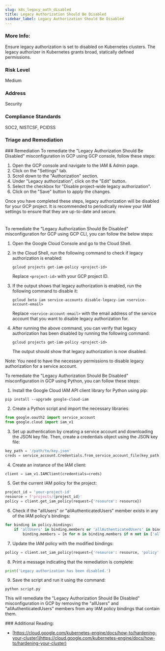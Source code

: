 ```yaml
---
slug: k8s_legacy_auth_disabled
title: Legacy Authorization Should Be Disabled
sidebar_label: Legacy Authorization Should Be Disabled
---
```


### More Info:

Ensure legacy authorization is set to disabled on Kubernetes clusters. The legacy authorizer in Kubernetes grants broad, statically defined permissions.

### Risk Level

Medium

### Address

Security

### Compliance Standards

SOC2, NISTCSF, PCIDSS


### Triage and Remediation
<Tabs>
<Tab title='Remediation'>
### Remediation

<AccordionGroup>
<Accordion title='Using Console' defaultOpen='true'>
To remediate the "Legacy Authorization Should Be Disabled" misconfiguration in GCP using GCP console, follow these steps:

1. Open the GCP console and navigate to the IAM & Admin page.
2. Click on the "Settings" tab.
3. Scroll down to the "Authorization" section.
4. Under "Legacy authorization", click on the "Edit" button.
5. Select the checkbox for "Disable project-wide legacy authorization".
6. Click on the "Save" button to apply the changes.

Once you have completed these steps, legacy authorization will be disabled for your GCP project. It is recommended to periodically review your IAM settings to ensure that they are up-to-date and secure.

#
</Accordion>

<Accordion title='Using CLI'>
To remediate the "Legacy Authorization Should Be Disabled" misconfiguration for GCP using GCP CLI, you can follow the below steps:

1. Open the Google Cloud Console and go to the Cloud Shell.

2. In the Cloud Shell, run the following command to check if legacy authorization is enabled:

   ```
   gcloud projects get-iam-policy <project-id>
   ```

   Replace `<project-id>` with your GCP project ID.

3. If the output shows that legacy authorization is enabled, run the following command to disable it:

   ```
   gcloud beta iam service-accounts disable-legacy-iam <service-account-email>
   ```

   Replace `<service-account-email>` with the email address of the service account that you want to disable legacy authorization for.

4. After running the above command, you can verify that legacy authorization has been disabled by running the following command:

   ```
   gcloud projects get-iam-policy <project-id>
   ```

   The output should show that legacy authorization is now disabled.

Note: You need to have the necessary permissions to disable legacy authorization for a service account.
</Accordion>

<Accordion title='Using Python'>
To remediate the "Legacy Authorization Should Be Disabled" misconfiguration in GCP using Python, you can follow these steps:

1. Install the Google Cloud IAM API client library for Python using pip:

```
pip install --upgrade google-cloud-iam
```

2. Create a Python script and import the necessary libraries:

```python
from google.oauth2 import service_account
from google.cloud import iam_v1
```

3. Set up authentication by creating a service account and downloading the JSON key file. Then, create a credentials object using the JSON key file:

```python
key_path = '/path/to/key.json'
creds = service_account.Credentials.from_service_account_file(key_path)
```

4. Create an instance of the IAM client:

```python
client = iam_v1.IAMClient(credentials=creds)
```

5. Get the current IAM policy for the project:

```python
project_id = 'your-project-id'
resource = f'projects/{project_id}'
policy = client.get_iam_policy(request={'resource': resource})
```

6. Check if the "allUsers" or "allAuthenticatedUsers" member exists in any of the IAM policy's bindings:

```python
for binding in policy.bindings:
    if 'allUsers' in binding.members or 'allAuthenticatedUsers' in binding.members:
        binding.members = [m for m in binding.members if m not in ['allUsers', 'allAuthenticatedUsers']]
```

7. Update the IAM policy with the modified bindings:

```python
policy = client.set_iam_policy(request={'resource': resource, 'policy': policy})
```

8. Print a message indicating that the remediation is complete:

```python
print('Legacy authorization has been disabled.')
```

9. Save the script and run it using the command:

```
python script.py
```

This will remediate the "Legacy Authorization Should Be Disabled" misconfiguration in GCP by removing the "allUsers" and "allAuthenticatedUsers" members from any IAM policy bindings that contain them.
</Accordion>

</AccordionGroup>
</Tab>
</Tabs>
### Additional Reading:

- [https://cloud.google.com/kubernetes-engine/docs/how-to/hardening-your-cluster](https://cloud.google.com/kubernetes-engine/docs/how-to/hardening-your-cluster) 

